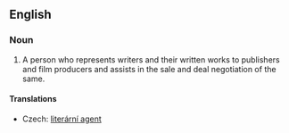 ==English==
{{wikipedia}}
===Noun===
{{infl|en|noun|head=[[literary]] [[agent]]}}

# A person who represents writers and their written works to publishers and film producers and assists in the sale and deal negotiation of the same.

====Translations====
{{trans-top|person who represents writers}}
*Czech: [[literární agent]] {{m}}
{{trans-mid}}
{{trans-bottom}}
